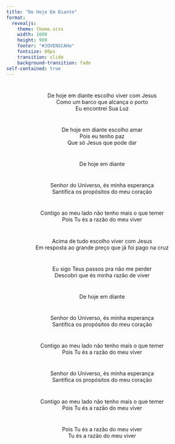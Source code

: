 ```yaml
---
title: "De Hoje Em Diante"
format: 
  revealjs:
    theme: theme.scss
    width: 1600
    height: 900
    footer: "#JOVENSCAHo"
    fontsize: 80px
    transition: slide
    background-transition: fade
self-contained: true
---
```


#

<center>
De hoje em diante escolho viver com Jesus <br>
Como um barco que alcança o porto <br>
Eu encontrei Sua Luz <br>
</center>

#

<center>
De hoje em diante escolho amar <br>
Pois eu tenho paz <br>
Que só Jesus que pode dar <br>
</center>

#

<center>
De hoje em diante
</center>

#

<center>
Senhor do Universo, és minha esperança <br>
Santifica os propósitos do meu coração <br>
</center>

#

<center>
Contigo ao meu lado não tenho mais o que temer <br>
Pois Tu és a razão do meu viver <br>
</center>

#

<center>
Acima de tudo escolho viver com Jesus <br>
Em resposta ao grande preço que já foi pago na cruz <br>
</center>

#

<center>
Eu sigo Teus passos pra não me perder <br>
Descobri que és minha razão de viver <br>
</center>

#

<center>
De hoje em diante
</center>

#

<center>
Senhor do Universo, és minha esperança <br>
Santifica os propósitos do meu coração <br>
</center>

#

<center>
Contigo ao meu lado não tenho mais o que temer <br>
Pois Tu és a razão do meu viver <br>
</center>

#

<center>
Senhor do Universo, és minha esperança <br>
Santifica os propósitos do meu coração <br>
</center>

#

<center>
Contigo ao meu lado não tenho mais o que temer <br>
Pois Tu és a razão do meu viver <br>
</center>

#

<center>
Pois Tu és a razão do meu viver <br>
Tu és a razão do meu viver <br>
</center>